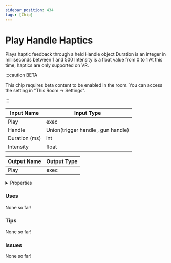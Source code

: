 ```yaml
---
sidebar_position: 434
tags: [Chip]
---
```


# Play Handle Haptics

Plays haptic feedback through a held Handle object Duration is an integer in milliseconds between 1 and 500 Intensity is a float value from 0 to 1  At this time, haptics are only supported on VR. 

:::caution BETA

This chip requires beta content to be enabled in the room. You can access the setting in "This Room -> Settings".

:::


<EsbSvg />

| Input Name | Input Type |
|-----------|-----------|
| Play | exec |
| Handle | Union(trigger handle , gun handle) |
| Duration (ms) | int |
| Intensity | float |

| Output Name | Output Type |
|-----------|-----------|
| Play | exec |


<details>
  <summary>Properties</summary>
  <div>
    <div>
    <table>
      <thead>
        <tr>
          <th>Is beta required?</th>
          <th>✅</th>
        </tr>
        <tr>
          <th>Is this chip a trolling risk?</th>
          <th>❌</th>
        </tr>
        <tr>
          <th>Chip UUID</th>
          <th>da6980ad-92eb-4ce8-a643-291e2bf82bc7</th>
        </tr>
      </thead>
    </table>
    </div>
  </div>
</details>

### Uses

None so far!

### Tips

None so far!

### Issues

None so far!